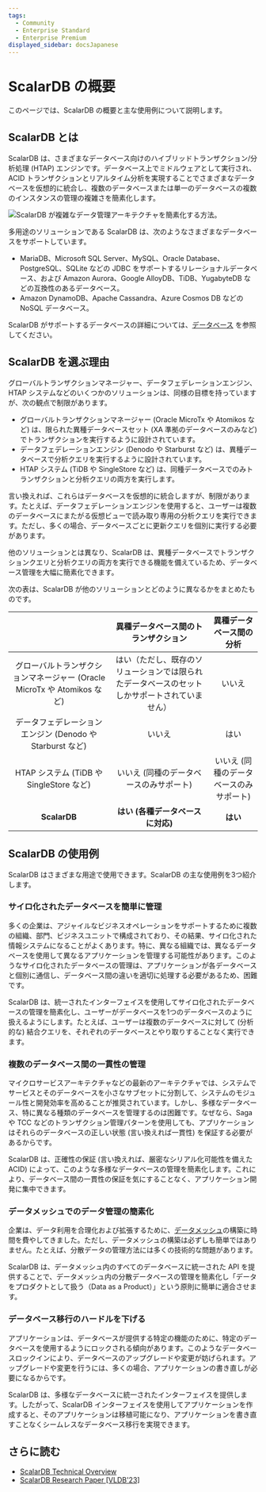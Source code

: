 ```yaml
---
tags:
  - Community
  - Enterprise Standard
  - Enterprise Premium
displayed_sidebar: docsJapanese
---
```


# ScalarDB の概要


<TranslationBanner />

このページでは、ScalarDB の概要と主な使用例について説明します。

## ScalarDB とは

ScalarDB は、さまざまなデータベース向けのハイブリッドトランザクション/分析処理 (HTAP) エンジンです。データベース上でミドルウェアとして実行され、ACID トランザクションとリアルタイム分析を実現することでさまざまなデータベースを仮想的に統合し、複数のデータベースまたは単一のデータベースの複数のインスタンスの管理の複雑さを簡素化します。

![ScalarDB が複雑なデータ管理アーキテクチャを簡素化する方法。](images/scalardb.png)

多用途のソリューションである ScalarDB は、次のようなさまざまなデータベースをサポートしています。

- MariaDB、Microsoft SQL Server、MySQL、Oracle Database、PostgreSQL、SQLite などの JDBC をサポートするリレーショナルデータベース、および Amazon Aurora、Google AlloyDB、TiDB、YugabyteDB などの互換性のあるデータベース。
- Amazon DynamoDB、Apache Cassandra、Azure Cosmos DB などの NoSQL データベース。

ScalarDB がサポートするデータベースの詳細については、[データベース](requirements.mdx#データベース) を参照してください。

## ScalarDB を選ぶ理由

グローバルトランザクションマネージャー、データフェデレーションエンジン、HTAP システムなどのいくつかのソリューションは、同様の目標を持っていますが、次の観点で制限があります。

- グローバルトランザクションマネージャー (Oracle MicroTx や Atomikos など) は、限られた異種データベースセット (XA 準拠のデータベースのみなど) でトランザクションを実行するように設計されています。
- データフェデレーションエンジン (Denodo や Starburst など) は、異種データベースで分析クエリを実行するように設計されています。
- HTAP システム (TiDB や SingleStore など) は、同種データベースでのみトランザクションと分析クエリの両方を実行します。

言い換えれば、これらはデータベースを仮想的に統合しますが、制限があります。たとえば、データフェデレーションエンジンを使用すると、ユーザーは複数のデータベースにまたがる仮想ビューで読み取り専用の分析クエリを実行できます。ただし、多くの場合、データベースごとに更新クエリを個別に実行する必要があります。

他のソリューションとは異なり、ScalarDB は、異種データベースでトランザクションクエリと分析クエリの両方を実行できる機能を備えているため、データベース管理を大幅に簡素化できます。

次の表は、ScalarDB が他のソリューションとどのように異なるかをまとめたものです。

|                                                                  |              異種データベース間のトランザクション                                     | 異種データベース間の分析               |
| :--------------------------------------------------------------: | :----------------------------------------------------------------------------: | :--------------------------------: |
| グローバルトランザクションマネージャー (Oracle MicroTx や Atomikos など) | はい（ただし、既存のソリューションでは限られたデータベースのセットしかサポートされていません） |                 いいえ              |
|      データフェデレーションエンジン (Denodo や Starburst など)         |                                  いいえ                                         |                  はい               |
|             HTAP システム (TiDB や SingleStore など)                |                いいえ (同種のデータベースのみサポート)                               |  いいえ (同種のデータベースのみサポート)  |
|                          **ScalarDB**                            |                 **はい (各種データベースに対応)**                                   |                **はい**             |

## ScalarDB の使用例

ScalarDB はさまざまな用途で使用できます。ScalarDB の主な使用例を3つ紹介します。

### サイロ化されたデータベースを簡単に管理

多くの企業は、アジャイルなビジネスオペレーションをサポートするために複数の組織、部門、ビジネスユニットで構成されており、その結果、サイロ化された情報システムになることがよくあります。特に、異なる組織では、異なるデータベースを使用して異なるアプリケーションを管理する可能性があります。このようなサイロ化されたデータベースの管理は、アプリケーションが各データベースと個別に通信し、データベース間の違いを適切に処理する必要があるため、困難です。

ScalarDB は、統一されたインターフェイスを使用してサイロ化されたデータベースの管理を簡素化し、ユーザーがデータベースを1つのデータベースのように扱えるようにします。たとえば、ユーザーは複数のデータベースに対して (分析的な) 結合クエリを、それぞれのデータベースとやり取りすることなく実行できます。

### 複数のデータベース間の一貫性の管理

マイクロサービスアーキテクチャなどの最新のアーキテクチャでは、システムでサービスとそのデータベースを小さなサブセットに分割して、システムのモジュール性と開発効率を高めることが推奨されています。しかし、多様なデータベース、特に異なる種類のデータベースを管理するのは困難です。なぜなら、Saga や TCC などのトランザクション管理パターンを使用しても、アプリケーションはそれらのデータベースの正しい状態 (言い換えれば一貫性) を保証する必要があるからです。

ScalarDB は、正確性の保証 (言い換えれば、厳密なシリアル化可能性を備えた ACID) によって、このような多様なデータベースの管理を簡素化します。これにより、データベース間の一貫性の保証を気にすることなく、アプリケーション開発に集中できます。

### データメッシュでのデータ管理の簡素化

企業は、データ利用を合理化および拡張するために、[データメッシュ](https://martinfowler.com/articles/data-mesh-principles.html)の構築に時間を費やしてきました。ただし、データメッシュの構築は必ずしも簡単ではありません。たとえば、分散データの管理方法には多くの技術的な問題があります。

ScalarDB は、データメッシュ内のすべてのデータベースに統一された API を提供することで、データメッシュ内の分散データベースの管理を簡素化し「データをプロダクトとして扱う（Data as a Product）」という原則に簡単に適合させます。

### データベース移行のハードルを下げる

アプリケーションは、データベースが提供する特定の機能のために、特定のデータベースを使用するようにロックされる傾向があります。このようなデータベースロックインにより、データベースのアップグレードや変更が妨げられます。アップグレードや変更を行うには、多くの場合、アプリケーションの書き直しが必要になるからです。

ScalarDB は、多様なデータベースに統一されたインターフェイスを提供します。したがって、ScalarDB インターフェイスを使用してアプリケーションを作成すると、そのアプリケーションは移植可能になり、アプリケーションを書き直すことなくシームレスなデータベース移行を実現できます。

## さらに読む

- [ScalarDB Technical Overview](https://speakerdeck.com/scalar/scalar-db-universal-transaction-manager)
- [ScalarDB Research Paper [VLDB'23]](https://dl.acm.org/doi/10.14778/3611540.3611563)